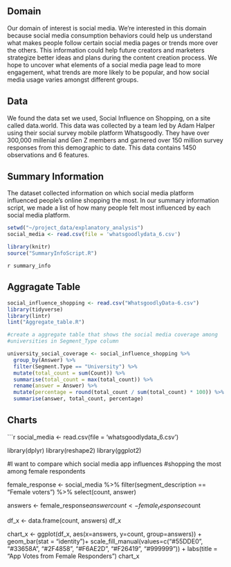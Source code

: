 ## Domain

Our domain of interest is social media. We’re interested in this domain because social media consumption behaviors could help us understand what makes people follow certain social media pages or trends more over the others. This information could help future creators and marketers strategize better ideas and plans during the content creation process. We hope to uncover what elements of a social media page lead to more engagement, what trends are more likely to be popular, and how social media usage varies amongst different groups.

## Data

We found the data set we used, Social Influence on Shopping, on a site called data.world. This data was collected by a team led by Adam Halper using their social survey mobile platform Whatsgoodly. They have over 300,000 millenial and Gen Z members and garnered over 150 million survey responses from this demographic to date. This data contains 1450 observations and 6 features.

## Summary Information

The dataset collected information on which social media platform influenced people's online shopping the most. In our summary information script, we made a list of how many people felt most influenced by each social media platform.

```r
setwd("~/project_data/explanatory_analysis")
social_media <- read.csv(file = 'whatsgoodlydata_6.csv')

library(knitr)
source("SummaryInfoScript.R")

```
`r summary_info`

## Aggragate Table

```r
social_influence_shopping <- read.csv("WhatsgoodlyData-6.csv")
library(tidyverse)
library(lintr)
lint("Aggregate_table.R")

#create a aggregate table that shows the social media coverage among
#universities in Segment_Type column

university_social_coverage <- social_influence_shopping %>%
  group_by(Answer) %>%
  filter(Segment.Type == "University") %>%
  mutate(total_count = sum(Count)) %>%
  summarise(total_count = max(total_count)) %>%
  rename(answer = Answer) %>%
  mutate(percentage = round(total_count / sum(total_count) * 100)) %>%
  summarise(answer, total_count, percentage)
```

## Charts

```r
social_media <- read.csv(file = 'whatsgoodlydata_6.csv')

library(dplyr)
library(reshape2)
library(ggplot2)

#I want to compare which social media app influences 
#shopping the most among female respondents 

female_response <- social_media %>% 
  filter(segment_description == "Female voters") %>% 
  select(count, answer)


answers <- female_response$answer
count <- female_response$count

df_x <- data.frame(count, answers)
df_x

chart_x <- ggplot(df_x, aes(x=answers, y=count, group=answers)) + 
  geom_bar(stat = "identity")+ 
  scale_fill_manual(values=c("#55DDE0", "#33658A", "#2F4858", "#F6AE2D", "#F26419", "#999999")) + 
  labs(title = "App Votes from Female Responders")
chart_x 
